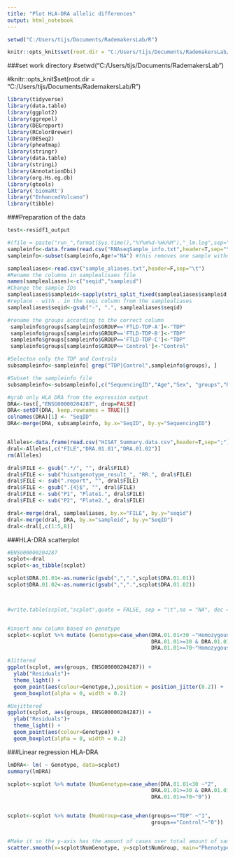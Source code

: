 ```yaml
---
title: "Plot HLA-DRA allelic differences"
output: html_notebook
---
```



```r
setwd("C:/Users/tijs/Documents/RademakersLab/R")

knitr::opts_knit$set(root.dir = "C:/Users/tijs/Documents/RademakersLab/R")
```

###set work directory
#setwd("C:/Users/tijs/Documents/RademakersLab")

#knitr::opts_knit$set(root.dir = "C:/Users/tijs/Documents/RademakersLab/R")


```r
library(tidyverse)
library(data.table)
library(ggplot2)
library(ggrepel)
library(DEGreport)
library(RColorBrewer)
library(DESeq2)
library(pheatmap)
library(stringr)
library(data.table)
library(stringi)
library(AnnotationDbi)
library(org.Hs.eg.db)
library(gtools)
library('biomaRt')
library("EnhancedVolcano")
library(tibble)
```

###Preparation of the data
```r

test<-residf1_output

#(file = paste("run_",format(Sys.time(),"%Y%m%d-%Hu%M"),"_lm.log",sep=""), append = TRUE, split=TRUE,type = "output")
sampleinfo<-data.frame(read.csv("RNAseqSample_info.txt",header=T,sep="\t"))
sampleinfo<-subset(sampleinfo,Age!="NA") #this removes one sample without AAD

samplealiases<-read.csv("sample_aliases.txt",header=F,sep="\t")
#Rename the columns in samplealisaes file
names(samplealiases)<-c("seqid","sampleid")
#Change the sample IDs
samplealiases$sampleid<-sapply(stri_split_fixed(samplealiases$sampleid, '-', n=2),'[',2)
#replace - with . in the seqi column from the samplealiases
samplealiases$seqid<-gsub("-", ".", samplealiases$seqid)

#rename the groups according to the correct column
 sampleinfo$groups[sampleinfo$GROUP=='FTLD-TDP-A']<-"TDP"
 sampleinfo$groups[sampleinfo$GROUP=='FTLD-TDP-B']<-"TDP"
 sampleinfo$groups[sampleinfo$GROUP=='FTLD-TDP-C']<-"TDP"
 sampleinfo$groups[sampleinfo$GROUP=='Control']<-"Control"

#Selecton only the TDP and Controls
subsampleinfo<-sampleinfo[ grep("TDP|Control",sampleinfo$groups), ]

#Subset the sampleinfo file
subsampleinfo<-subsampleinfo[,c("SequencingID","Age","Sex", "groups","RINFCX","plate","GROUP")] 

#grab only HLA DRA from the expression output
DRA<-test[,"ENSG00000204287", drop=FALSE]
DRA<-setDT(DRA, keep.rownames = TRUE)[]
colnames(DRA)[1] <- "SeqID"
DRA<-merge(DRA, subsampleinfo, by.x="SeqID", by.y="SequencingID")


Alleles<-data.frame(read.csv("HISAT_Summary.data.csv",header=T,sep=";"))
dral<-Alleles[,c("FILE","DRA.01.01","DRA.01.02")]
rm(Alleles)

dral$FILE <- gsub(".*/", "", dral$FILE)
dral$FILE <- sub("hisatgenotype_result_", "RR.", dral$FILE)
dral$FILE <- sub(".report", "", dral$FILE)
dral$FILE <- gsub(".{4}$", "", dral$FILE)
dral$FILE <- sub("P1", "Plate1.", dral$FILE)
dral$FILE <- sub("P2", "Plate2.", dral$FILE)

dral<-merge(dral, samplealiases, by.x="FILE", by.y="seqid")
dral<-merge(dral, DRA, by.x="sampleid", by.y="SeqID")
dral<-dral[,c(1:5,8)]

```


###HLA-DRA scatterplot
```r
#ENSG00000204287
scplot<-dral
scplot<-as_tibble(scplot)

scplot$DRA.01.01<-as.numeric(gsub(",",".",scplot$DRA.01.01))
scplot$DRA.01.02<-as.numeric(gsub(",",".",scplot$DRA.01.02))



#write.table(scplot,"scplot",quote = FALSE, sep = "\t",na = "NA", dec = ".", row.names = TRUE,col.names=NA)


#insert new column based on genotype
scplot<-scplot %>% mutate (Genotype=case_when(DRA.01.01<30 ~"Homozygous DRA:01:02",
                                              DRA.01.01>=30 & DRA.01.01<70~"Heterozygous",
                                              DRA.01.01>=70~"Homozygous DRA:01:01"))

#Jittered
ggplot(scplot, aes(groups, ENSG00000204287)) + 
  ylab("Residuals")+
  theme_light() +
  geom_point(aes(colour=Genotype,),position = position_jitter(0.2)) +
  geom_boxplot(alpha = 0, width = 0.2)

#Unjittered
ggplot(scplot, aes(groups, ENSG00000204287)) + 
  ylab("Residuals")+
  theme_light() +
  geom_point(aes(colour=Genotype)) +
  geom_boxplot(alpha = 0, width = 0.2)

```


###Linear regression HLA-DRA
```r

lmDRA<- lm( ~ Genotype, data=scplot)
summary(lmDRA)

scplot<-scplot %>% mutate (NumGenotype=case_when(DRA.01.01<30 ~"2",
                                              DRA.01.01>=30 & DRA.01.01<70~"1",
                                              DRA.01.01>=70~"0"))


scplot<-scplot %>% mutate (NumGroup=case_when(groups=="TDP" ~"1",
                                              groups=="Control"~"0"))


#Make it so the y-axis has the amount of cases over total amount of samples, for each genotype !!!!UNFINISHED!!!!
scatter.smooth(x=scplot$NumGenotype, y=scplot$NumGroup, main="Phenotype ~ Genotype")  # scatterplot


```










